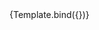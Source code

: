 

<Meta title="Components/InputText/Error" component={VvInputText} />

<Canvas>
	<Story
		name="Error"
		args={{
			name: 'input-text-error',
			error: true,
			errorLabel: 'Error message!'
		}}>
		{Template.bind({})}
	</Story>
</Canvas>
